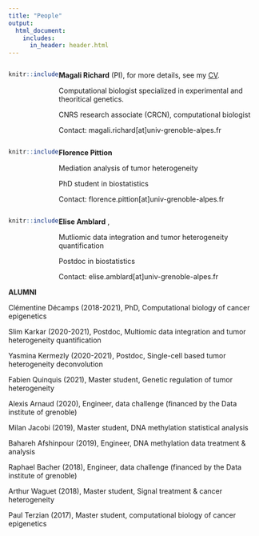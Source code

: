 ```yaml
---
title: "People"
output:
  html_document:
    includes:
      in_header: header.html
---
```


<style>
.column-left{
  float: left;
  width: 20%;
  text-align: right;
}
.column-right{
  float: left;
  width: 80%;
  text-align: left;
}
</style>

<div class="column-left">
```r
knitr::include_graphics("pictures/mag_cv.png")
``` 
</div>

<div class="column-right">
**Magali Richard** (PI), for more details, see my [CV](CV.pdf).

Computational biologist specialized in experimental and theoritical genetics. 

CNRS research associate (CRCN), computational biologist

Contact: magali.richard[at]univ-grenoble-alpes.fr

</div>

<div class="column-left">
```r
knitr::include_graphics("pictures/florence.jpg")
``` 
</div>



<div class="column-right">
**Florence Pittion** 

Mediation analysis of tumor heterogeneity

PhD student in biostatistics

Contact: florence.pittion[at]univ-grenoble-alpes.fr
</div>

******
******
******

------



<div class="column-left">
```r
knitr::include_graphics("pictures/elise.jpg")
``` 
</div>

<div class="column-right">
**Elise Amblard** ,

Mutliomic data integration and tumor heterogeneity quantification 

Postdoc in biostatistics

Contact: elise.amblard[at]univ-grenoble-alpes.fr
</div>

------
\newpage

\vspace{12pt}

**ALUMNI**

Clémentine Décamps (2018-2021), PhD, Computational biology of cancer epigenetics

Slim Karkar (2020-2021), Postdoc, Multiomic data integration and tumor heterogeneity quantification 

Yasmina Kermezly (2020-2021), Postdoc, Single-cell based tumor heterogeneity deconvolution

Fabien Quinquis (2021), Master student, Genetic regulation of tumor heterogeneity

Alexis Arnaud (2020), Engineer, data challenge (financed by the Data institute of grenoble)

Milan Jacobi (2019), Master student, DNA methylation statistical analysis

Bahareh Afshinpour (2019), Engineer, DNA methylation data treatment & analysis

Raphael Bacher (2018), Engineer, data challenge (financed by the Data institute of grenoble)

Arthur Waguet (2018), Master student, Signal treatment & cancer heterogeneity

Paul Terzian (2017), Master student, computational biology of cancer epigenetics



